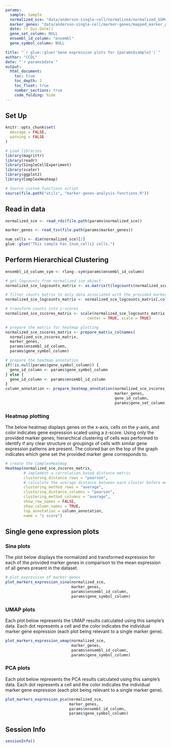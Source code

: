 ```yaml
---
params:
  sample: Sample
  normalized_sce: "data/anderson-single-cell/normalized/normalized_GSM4186961_sce.rds"
  marker_genes: "data/anderson-single-cell/marker-genes/mapped_marker_genes.tsv"
  date: !r Sys.Date()
  gene_set_column: NULL
  ensembl_id_column: "ensembl"
  gene_symbol_column: NULL

title: "`r glue::glue('Gene expression plots for {params$sample}')`"
author: "CCDL"
date: "`r params$date`"
output: 
  html_document:
    toc: true
    toc_depth: 2
    toc_float: true
    number_sections: true
    code_folding: hide
---
```


## Set Up

```r
knitr::opts_chunk$set(
  message = FALSE,
  warning = FALSE
)
```

```r
# Load libraries
library(magrittr)
library(readr)
library(SingleCellExperiment)
library(scater)
library(ggplot2)
library(ComplexHeatmap)

# Source custom functions script
source(file.path("utils", "marker-genes-analysis-functions.R"))
```

## Read in data

```r
normalized_sce <- read_rds(file.path(params$normalized_sce))

marker_genes <- read_tsv(file.path(params$marker_genes))

num_cells <- dim(normalized_sce)[2]
glue::glue("This sample has {num_cells} cells.")
```

## Perform Hierarchical Clustering

```r
ensembl_id_column_sym <- rlang::sym(params$ensembl_id_column)

# get logcounts from normalized sce object
normalized_sce_logcounts_matrix <- as.matrix(t(logcounts(normalized_sce)))

# filter counts matrix to only data associated with the provided marker genes
normalized_sce_logcounts_matrix <- normalized_sce_logcounts_matrix[,colnames(normalized_sce_logcounts_matrix) %in% marker_genes[[ensembl_id_column_sym]]]

# transform counts into z-scores
normalized_sce_zscores_matrix <- scale(normalized_sce_logcounts_matrix,
                                    center = TRUE, scale = TRUE)

# prepare the matrix for heatmap plotting
normalized_sce_zscores_matrix <- prepare_matrix_colnames(
  normalized_sce_zscores_matrix,
  marker_genes,
  params$ensembl_id_column,
  params$gene_symbol_column)

# prepare the heatmap annotation
if(!is.null(params$gene_symbol_column)) {
  gene_id_column <- params$gene_symbol_column
} else {
  gene_id_column <- params$ensembl_id_column
}
column_annotation <- prepare_heatmap_annotation(normalized_sce_zscores_matrix,
                                                marker_genes,
                                                gene_id_column,
                                                params$gene_set_column)
```

### Heatmap plotting

The below heatmap displays genes on the x-axis, cells on the y-axis, and color indicates gene expression scaled using a z-score. 
Using only the provided marker genes, hierarchical clustering of cells was performed to identify if any clear structure or groupings of cells with similar gene expression patterns are present. 
The colored bar on the top of the graph indicates which gene set the provided marker gene corresponds to. 

```r
# create the ComplexHeatmap
Heatmap(normalized_sce_zscores_matrix,
        # implement a correlation based distance metric
        clustering_distance_rows = "pearson",
        # calculate the average distance between each cluster before merging
        clustering_method_rows = "average",
        clustering_distance_columns = "pearson",
        clustering_method_columns = "average",
        show_row_names = FALSE,
        show_column_names = TRUE,
        top_annotation = column_annotation,
        name = "z score")
```

## Single gene expression plots

### Sina plots

The plot below displays the normalized and transformed expression for each of the provided
marker genes in comparison to the mean expression of all genes present in the dataset. 

```r
# plot expression of marker genes
plot_markers_expression_sina(normalized_sce,
                             marker_genes,
                             params$ensembl_id_column,
                             params$gene_symbol_column)
```

### UMAP plots

Each plot below represents the UMAP results calculated using this sample's data.
Each dot represents a cell and the color indicates the individual marker gene expression (each plot being relevant to a single marker gene).

```r
plot_markers_expression_umap(normalized_sce,
                             marker_genes,
                             params$ensembl_id_column,
                             params$gene_symbol_column)
```

### PCA plots

Each plot below represents the PCA results calculated using this sample's data.
Each dot represents a cell and the color indicates the individual marker gene expression (each plot being relevant to a single marker gene).

```r
plot_markers_expression_pca(normalized_sce,
                            marker_genes,
                            params$ensembl_id_column,
                            params$gene_symbol_column)
```

## Session Info

```r
sessionInfo()
```

